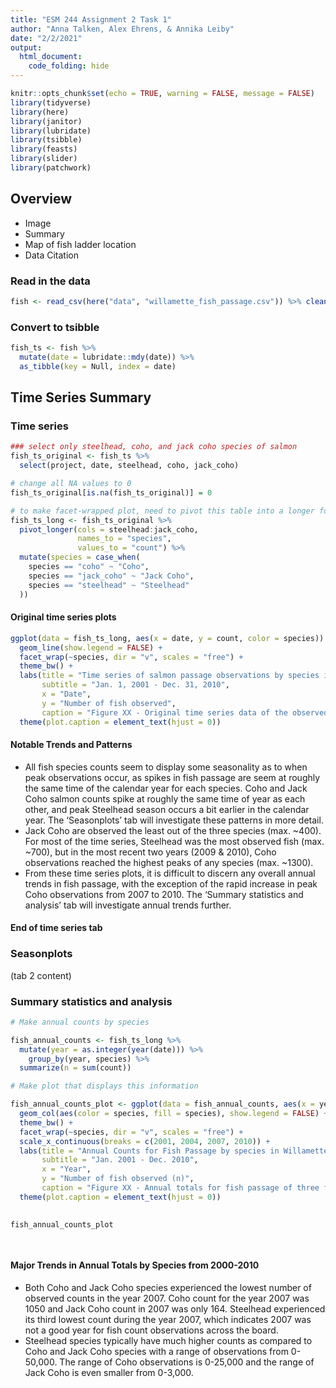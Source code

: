 ```yaml
---
title: "ESM 244 Assignment 2 Task 1"
author: "Anna Talken, Alex Ehrens, & Annika Leiby"
date: "2/2/2021"
output: 
  html_document:
    code_folding: hide
---
```


```r
knitr::opts_chunk$set(echo = TRUE, warning = FALSE, message = FALSE)
library(tidyverse)
library(here)
library(janitor)
library(lubridate)
library(tsibble)
library(feasts)
library(slider)
library(patchwork)
```

## Overview


* Image
* Summary
* Map of fish ladder location
* Data Citation

### Read in the data
```r
fish <- read_csv(here("data", "willamette_fish_passage.csv")) %>% clean_names()
```

### Convert to tsibble

```r
fish_ts <- fish %>% 
  mutate(date = lubridate::mdy(date)) %>% 
  as_tibble(key = Null, index = date)
```


## Time Series Summary {.tabset .tabset-fade .tabset-pills}

### Time series

```r
### select only steelhead, coho, and jack coho species of salmon 
fish_ts_original <- fish_ts %>% 
  select(project, date, steelhead, coho, jack_coho)

# change all NA values to 0
fish_ts_original[is.na(fish_ts_original)] = 0

# to make facet-wrapped plot, need to pivot this table into a longer format
fish_ts_long <- fish_ts_original %>% 
  pivot_longer(cols = steelhead:jack_coho,
               names_to = "species",
               values_to = "count") %>% 
  mutate(species = case_when(
    species == "coho" ~ "Coho",
    species == "jack_coho" ~ "Jack Coho",
    species == "steelhead" ~ "Steelhead"
  ))
```

#### Original time series plots
```r
ggplot(data = fish_ts_long, aes(x = date, y = count, color = species)) +
  geom_line(show.legend = FALSE) +
  facet_wrap(~species, dir = "v", scales = "free") +
  theme_bw() +
  labs(title = "Time series of salmon passage observations by species in Willamette River, OR",
       subtitle = "Jan. 1, 2001 - Dec. 31, 2010",
       x = "Date",
       y = "Number of fish observed",
       caption = "Figure XX - Original time series data of the observed counts of three salmon species (Coho in red, Jack Coho in green, \nSteelhead in blue) passing through the Willamette River at the Willamette Falls fish ladder from January 1st, 2001 to \nDecember 31st, 2010. Data from Columbia River DART.")+
  theme(plot.caption = element_text(hjust = 0))
```

#### Notable Trends and Patterns

- All fish species counts seem to display some seasonality as to when peak observations occur, as spikes in fish passage are seem at roughly the same time of the calendar year for each species. Coho and Jack Coho salmon counts spike at roughly the same time of year as each other, and peak Steelhead season occurs a bit earlier in the calendar year. The 'Seasonplots' tab will investigate these patterns in more detail.
- Jack Coho are observed the least out of the three species (max. ~400). For most of the time series, Steelhead was the most observed fish (max. ~700), but in the most recent two years (2009 & 2010), Coho observations reached the highest peaks of any species (max. ~1300).
- From these time series plots, it is difficult to discern any overall annual trends in fish passage, with the exception of the rapid increase in peak Coho observations from 2007 to 2010. The 'Summary statistics and analysis' tab will investigate annual trends further.

#### End of time series tab

### Seasonplots

(tab 2 content)

### Summary statistics and analysis

```r
# Make annual counts by species

fish_annual_counts <- fish_ts_long %>%
  mutate(year = as.integer(year(date))) %>%
    group_by(year, species) %>%
  summarize(n = sum(count))

# Make plot that displays this information

fish_annual_counts_plot <- ggplot(data = fish_annual_counts, aes(x = year, y = n)) +
  geom_col(aes(color = species, fill = species), show.legend = FALSE) +
  theme_bw() +
  facet_wrap(~species, dir = "v", scales = "free") +
  scale_x_continuous(breaks = c(2001, 2004, 2007, 2010)) +
  labs(title = "Annual Counts for Fish Passage by species in Willamette River, OR",
       subtitle = "Jan. 2001 - Dec. 2010",
       x = "Year",
       y = "Number of fish observed (n)",
       caption = "Figure XX - Annual totals for fish passage of three fish species (Coho in red, Jack Coho in green, \nSteelhead in blue) in the Willamette River from January 2001 to \nDecember 2010. Data from Columbia River DART.") +
  theme(plot.caption = element_text(hjust = 0))
  

fish_annual_counts_plot

                                    
```
#### Major Trends in Annual Totals by Species from 2000-2010

- Both Coho and Jack Coho species experienced the lowest number of observed counts in the year 2007. Coho count for the year 2007 was 1050 and Jack Coho count in 2007 was only 164. Steelhead experienced its third lowest count during the year 2007, which indicates 2007 was not a good year for fish count observations across the board. 
- Steelhead species typically have much higher counts as compared to Coho and Jack Coho species with a range of observations from 0-50,000. The range of Coho observations is 0-25,000 and the range of Jack Coho is even smaller from 0-3,000.

